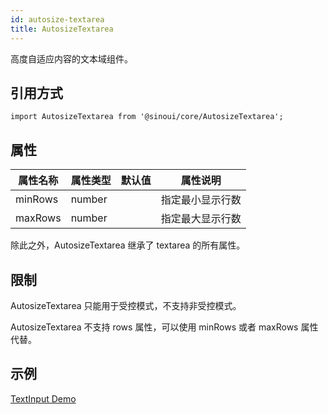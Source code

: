 ```yaml
---
id: autosize-textarea
title: AutosizeTextarea
---
```


高度自适应内容的文本域组件。

## 引用方式

```tsx
import AutosizeTextarea from '@sinoui/core/AutosizeTextarea';
```

## 属性

| 属性名称 | 属性类型 | 默认值 | 属性说明         |
| -------- | -------- | ------ | ---------------- |
| minRows  | number   |        | 指定最小显示行数 |
| maxRows  | number   |        | 指定最大显示行数 |

除此之外，AutosizeTextarea 继承了 textarea 的所有属性。

## 限制

AutosizeTextarea 只能用于受控模式，不支持非受控模式。

AutosizeTextarea 不支持 rows 属性，可以使用 minRows 或者 maxRows 属性代替。

## 示例

[TextInput Demo](../components/textInput)
